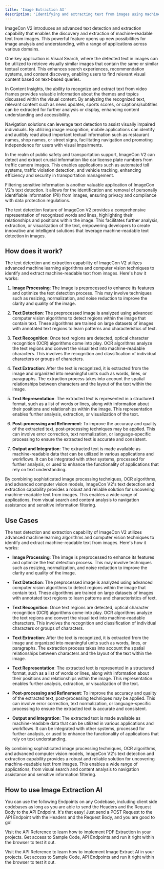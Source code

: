 ```yaml
---
title: 'Image Extraction AI'
description: 'Identifying and extracting text from images using machine learning'
---
```



ImageCon V2 introduces an advanced text detection and extraction capability that enables the discovery and extraction of machine-readable text from images. This powerful feature opens up new possibilities for image analysis and understanding, with a range of applications across various domains.

One key application is Visual Search, where the detected text in images can be utilized to retrieve visually similar images that contain the same or similar textual content. This enhances search experiences, recommendation systems, and content discovery, enabling users to find relevant visual content based on text-based queries.

In Content Insights, the ability to recognize and extract text from video frames provides valuable information about the themes and topics discussed within the visual content. By analyzing the recognized text, relevant content such as news updates, sports scores, or captions/subtitles can be extracted for further analysis or display, enhancing content understanding and accessibility.

Navigation solutions can leverage text detection to assist visually impaired individuals. By utilizing image recognition, mobile applications can identify and audibly read aloud important textual information such as restaurant names, shop names, or street signs, facilitating navigation and promoting independence for users with visual impairments.

In the realm of public safety and transportation support, ImageCon V2 can detect and extract crucial information like car license plate numbers from traffic camera images. This enables applications such as automated toll systems, traffic violation detection, and vehicle tracking, enhancing efficiency and security in transportation management.

Filtering sensitive information is another valuable application of ImageCon V2's text detection. It allows for the identification and removal of personally identifiable information (PII) from images, ensuring privacy and compliance with data protection regulations.

The text detection feature of ImageCon V2 provides a comprehensive representation of recognized words and lines, highlighting their relationships and positions within the image. This facilitates further analysis, extraction, or visualization of the text, empowering developers to create innovative and intelligent solutions that leverage machine-readable text detection in images.


## How does it work?

The text detection and extraction capability of ImageCon V2 utilizes advanced machine learning algorithms and computer vision techniques to identify and extract machine-readable text from images. Here's how it works:

1. **Image Processing**: The image is preprocessed to enhance its features and optimize the text detection process. This may involve techniques such as resizing, normalization, and noise reduction to improve the clarity and quality of the image.

2. **Text Detection**: The preprocessed image is analyzed using advanced computer vision algorithms to detect regions within the image that contain text. These algorithms are trained on large datasets of images with annotated text regions to learn patterns and characteristics of text.

3. **Text Recognition**: Once text regions are detected, optical character recognition (OCR) algorithms come into play. OCR algorithms analyze the text regions and convert the visual text into machine-readable characters. This involves the recognition and classification of individual characters or groups of characters.

4. **Text Extraction**: After the text is recognized, it is extracted from the image and organized into meaningful units such as words, lines, or paragraphs. The extraction process takes into account the spatial relationships between characters and the layout of the text within the image.

5. **Text Representation**: The extracted text is represented in a structured format, such as a list of words or lines, along with information about their positions and relationships within the image. This representation enables further analysis, extraction, or visualization of the text.

6. **Post-processing and Refinement**: To improve the accuracy and quality of the extracted text, post-processing techniques may be applied. This can involve error correction, text normalization, or language-specific processing to ensure the extracted text is accurate and consistent.

7. **Output and Integration**: The extracted text is made available as machine-readable data that can be utilized in various applications and workflows. It can be integrated with other systems, processed for further analysis, or used to enhance the functionality of applications that rely on text understanding.

By combining sophisticated image processing techniques, OCR algorithms, and advanced computer vision models, ImageCon V2's text detection and extraction capability provides a robust and reliable solution for uncovering machine-readable text from images. This enables a wide range of applications, from visual search and content analysis to navigation assistance and sensitive information filtering.

## Use Cases

The text detection and extraction capability of ImageCon V2 utilizes advanced machine learning algorithms and computer vision techniques to identify and extract machine-readable text from images. Here's how it works:

- **Image Processing**: The image is preprocessed to enhance its features and optimize the text
detection process. This may involve techniques such as resizing, normalization, and noise reduction to improve the clarity and quality of the image.

- **Text Detection**: The preprocessed image is analyzed using advanced computer vision algorithms to detect regions within the image that contain text. These algorithms are trained on large datasets of images with annotated text regions to learn patterns and characteristics of text.

- **Text Recognition**: Once text regions are detected, optical character recognition (OCR) algorithms come into play. OCR algorithms analyze the text regions and convert the visual text into machine-readable characters. This involves the recognition and classification of individual characters or groups of characters.

- **Text Extraction**: After the text is recognized, it is extracted from the image and organized into meaningful units such as words, lines, or paragraphs. The extraction process takes into account the spatial relationships between characters and the layout of the text within the image.

- **Text Representation**: The extracted text is represented in a structured format, such as a list of words or lines, along with information about their positions and relationships within the image. This representation enables further analysis, extraction, or visualization of the text.

- **Post-processing and Refinement**: To improve the accuracy and quality of the extracted text, post-processing techniques may be applied. This can involve error correction, text normalization, or language-specific processing to ensure the extracted text is accurate and consistent.

- **Output and Integration**: The extracted text is made available as machine-readable data that can be utilized in various applications and workflows. It can be integrated with other systems, processed for further analysis, or used to enhance the functionality of applications that rely on text understanding.

By combining sophisticated image processing techniques, OCR algorithms, and advanced computer vision models, ImageCon V2's text detection and extraction capability provides a robust and reliable solution for uncovering machine-readable text from images. This enables a wide range of applications, from visual search and content analysis to navigation assistance and sensitive information filtering.

## How to use Image Extraction AI

You can use the following Endpoints on any Codebase, including client side codebases as long as
you are able to send the Headers and the Request Body to the API Endpoint. It's that easy! Just
send a POST Request to the API Endpoint with the Headers and the Request Body, and you are good to go!

Visit the API Reference to learn how to implement PDF Extraction in your projects. Get access to
Sample
Code, API Endpoints and run it right within the browser to test it out.

<Card title="View API Reference to Implement" icon="link" iconType="duotone" color="#ea5a0c"
      href="/api-reference/text-extraction/image-extraction">
  Visit the API Reference to learn how to implement Image Extract AI in your projects. Get access to
  Sample Code, API Endpoints and run it right within the browser to test it out.
</Card>
